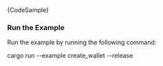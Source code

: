 
<DotEnvWarning />

<CodeBlock className="language-rust">
  {CodeSample}
</CodeBlock>

### Run the Example

Run the example by running the following command:

<CodeBlock className="language-bash">
    cargo run --example create_wallet --release
</CodeBlock>